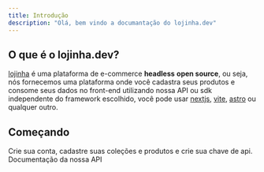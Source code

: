 ```yaml
---
title: Introdução
description: "Olá, bem vindo a documantação do lojinha.dev"
---
```


## O que é o lojinha.dev?

[lojinha](https://lojinha.dev) é uma plataforma de e-commerce **headless** **open source**, ou seja,
nós fornecemos uma plataforma onde você cadastra seus produtos e consome seus dados
no front-end utilizando nossa API ou sdk independente do framework escolhido, você pode usar
[nextjs](https://nextjs.org), [vite](https://vitejs.dev/), [astro](https://astro.build/) ou
qualquer outro.

## Começando

<CardGroup cols={2}>
  <Card title="Começando" icon="pen-to-square" href="/comecando">
    Crie sua conta, cadastre suas coleções e produtos e crie sua chave de api.
  </Card>

  <Card title="API" icon="image" href="/api-reference">
    Documentação da nossa API
  </Card>
</CardGroup>

